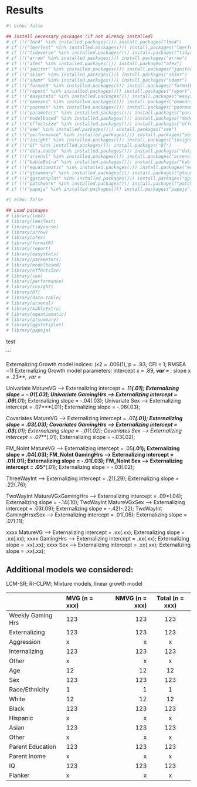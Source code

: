 # Results {.unnumbered}

```r
#| echo: false

## Install necessary packages (if not already installed)
# if (!("lme4" %in% installed.packages())) install.packages("lme4")
# if (!("lmerTest" %in% installed.packages())) install.packages("lmerTest")
# if (!("tidyverse" %in% installed.packages())) install.packages("tidyverse")
# if (!("arrow" %in% installed.packages())) install.packages("arrow")
# if (!("afex" %in% installed.packages())) install.packages("afex")
# if (!("janitor" %in% installed.packages())) install.packages("janitor")
# if (!("skimr" %in% installed.packages())) install.packages("skimr")
# if (!("sdamr" %in% installed.packages())) install.packages("sdamr")
# if (!("formatR" %in% installed.packages())) install.packages("formatR")
# if (!("report" %in% installed.packages())) install.packages("report")
# if (!("easystats" %in% installed.packages())) install.packages("easystats")
# if (!("emmeans" %in% installed.packages())) install.packages("emmeans")
# if (!("poorman" %in% installed.packages())) install.packages("poorman")
# if (!("parameters" %in% installed.packages())) install.packages("parameters")
# if (!("modelbased" %in% installed.packages())) install.packages("modelbased")
# if (!("effectsize" %in% installed.packages())) install.packages("effectsize")
# if (!("see" %in% installed.packages())) install.packages("see")
# if (!("performance" %in% installed.packages())) install.packages("performance")
# if (!("insight" %in% installed.packages())) install.packages("insight")
# if (!("DT" %in% installed.packages())) install.packages("DT")
# if (!("data.table" %in% installed.packages())) install.packages("data.table")
# if (!("arsenal" %in% installed.packages())) install.packages("arsenal")
# if (!("kableExtra" %in% installed.packages())) install.packages("kableExtra")
# if (!("equatiomatic" %in% installed.packages())) install.packages("equatiomatic")
# if (!("gtsummary" %in% installed.packages())) install.packages("gtsummary")
# if (!("ggstatsplot" %in% installed.packages())) install.packages("ggstatsplot")
# if (!("patchwork" %in% installed.packages())) install.packages("patchwork")
# if (!("papaja" %in% installed.packages())) install.packages("papaja")
```

```r
#| echo: false

## Load packages
# library(lme4)
# library(lmerTest)
# library(tidyverse)
# library(arrow)
# library(afex)
# library(formatR)
# library(report)
# library(easystats)
# library(parameters)
# library(modelbased)
# library(effectsize)
# library(see)
# library(performance)
# library(insight)
# library(DT)
# library(data.table)
# library(arsenal)
# library(kableExtra)
# library(equatiomatic)
# library(gtsummary)
# library(ggstatsplot)
# library(papaja)
```

test
<!-- 
```r

# Seed for random number generation
set.seed(42)

knitr::opts_chunk$set(echo = T, message=F, warning=F, error=F, 
                      comment=NA, cache=T, code_folding=T,
                      R.options=list(width=220), fig.align='center', 
                      out.width='75%', fig.asp=.75, cache.extra = knitr::rand_seed)

```r
## Load long dataframe
df_long <- read_parquet("./_data/df_long.pqt")#, lazy = TRUE)

## Linear Mixed Model with a random intercept (LMM-ri)
random_intercepts <- lmer(Aggression ~ 1 + Event + Sex + Weekly_Gaming_Hours + MatureVideoGames + (1|ids), data = df_long, REML=T)

# recall_anova <-lm(formula = Aggression ~ Weekly_Gaming_Hours, data = df_long)
# #random_intercepts <- MatureVideoGames(recall_anova, es = "pes")
# random_intercepts <- apa_print(recall_anova, es = "pes", in_paren = TRUE)

# #random_intercepts
random_intercepts


# ```

# ```{r output}
# #| code-summary: output

# ## Output and reports extending from the LMM-ri analyses
# summary(random_intercepts)
# confint(random_intercepts, level = 0.95, method = "Wald")
# report(random_intercepts)
# report_performance(random_intercepts)
# report_statistics(random_intercepts)
# random <- estimate_grouplevel(random_intercepts)
# ```

# ```{r report}
# #| code-summary: report

# df_long %>%
#   #report() %>%
#   summary()

# ## remove unused objects
# # rm(df_long_filtered)
# ```


# ```{r lavaan}
# #| include: FALSE 
# library(lavaan)
# df_long<- read_csv("./_data/df_long.csv")

# model <- ' i =~ 1*Aggression_T0 + 1*Aggression_T1 + 1*Aggression_T2
#            s =~ 0*Aggression_T0 + 1*Aggression_T1 + 2*Aggression_T2
           
# # regressions
#     i ~ MatureVideoGames*Weekly_Gaming_Hours_T0 #sex + age + edupar + incpar
#     s ~ MatureVideoGames*Weekly_Gaming_Hours_T0 #sex + age + edupar + incpar

# # time-varying covariates
#     #t1 ~ c1
#     #t2 ~ c2
#     #t3 ~ c3
#     #t4 ~ c4
# '

# fit <- growth(model, data=df_wide)
# summary(fit)





```r

RICLPM <- '
  # Create between components (random intercepts)
  RIx =~ 1*Weekly_Gaming_Hours_T0 + 1*Weekly_Gaming_Hours_T1 + 1*Weekly_Gaming_Hours_T2
  RIy =~ 1*Externalizing_T0 + 1*Externalizing_T1 + 1*Externalizing_T2
  
  # Create within-person centered variables
  wx0 =~ 1*Weekly_Gaming_Hours_T0
  wx1 =~ 1*Weekly_Gaming_Hours_T1
  wx2 =~ 1*Weekly_Gaming_Hours_T2 
  wy0 =~ 1*Externalizing_T0
  wy1 =~ 1*Externalizing_T1
  wy2 =~ 1*Externalizing_T2
  
  # Estimate lagged effects between within-person centered variables
  wx1 + wy1 ~ wx0 + wy0
  wx2 + wy2 ~ wx1 + wy1
  #wy2 ~ wy1
  #wy1 ~ wy0
  
  # Estimate covariance between within-person centered variables at first wave
  wx0 ~~ wy0 # Covariance
  
  # Estimate covariances between residuals of within-person centered variables 
  # (i.e., innovations)
  wx1 ~~ wy1
  wx2 ~~ wy2
  
  # Estimate variance and covariance of random intercepts
  RIx ~~ RIx
  RIy ~~ RIy
  RIx ~~ RIy

  # Estimate (residual) variance of within-person centered variables
  wx0 ~~ wx0 # Variances
  wy0 ~~ wy0
  wx1 ~~ wx1 # Residual variances
  wy1 ~~ wy1
  wx2 ~~ wx2
  wy2 ~~ wy2
  
# regressions
#RIy ~ Weekly_Gaming_Hours_T0
#s ~ Weekly_Gaming_Hours_T0 
'

RICLPM.fit <- lavaan(RICLPM, 
  data = df_wide,
  estimator ="MLR",
  #group = "MatureVideoGames",
  #ordered = c("Externalizing_T0", "Externalizing_T1", "Externalizing_T2"),
  meanstructure = T, 
  int.ov.free = T
)

#, ordered = c("Externalizing_T0", "Externalizing_T1", "Externfalizing_T2")

summary(RICLPM.fit, standardized = TRUE, fit.measures = TRUE)


``` -->

```

Externalizing Growth model indices: (x2 = .006(1), p = .93; CFI = 1; RMSEA =1)
Externalizing Growth model parameters: intercept x = .89***, var = ***; slope x = .23***, var = *

Univariate MatureVG --> Externalizing intercept = .11***(.01); Externalizing slope = -.01(.03);
Univariate GamingHrs --> Externalizing intercept = .09***(.01); Externalizing slope = -.04(.03);
Univariate Sex --> Externalizing intercept = .07***(.01); Externalizing slope = -.06(.03);

Covariates MatureVG --> Externalizing intercept = .07***(.01); Externalizing slope = .03(.03);
Covariates GamingHrs --> Externalizing intercept = .03**(.01); Externalizing slope = -.01(.02);
Covariates Sex --> Externalizing intercept = .07***(.01); Externalizing slope = -.03(.02);

FM_NoInt MatureVG --> Externalizing intercept = .05**(.01); Externalizing slope = .04(.03);
FM_NoInt GamingHrs --> Externalizing intercept = .01(.01); Externalizing slope = -.01(.03);
FM_NoInt Sex --> Externalizing intercept = .05***(.01); Externalizing slope = -.03(.02);

ThreeWayInt --> Externalizing intercept = .21(.29); Externalizing slope = .22(.76);

TwoWayInt MatureVGxGamingHrs --> Externalizing intercept = .09*(.04); Externalizing slope = -.14(.10);
TwoWayInt MatureVGxSex --> Externalizing intercept = .03(.09); Externalizing slope = -.42(-.22);
TwoWayInt GamingHrsxSex --> Externalizing intercept = .01(.05); Externalizing slope = .07(.11);

xxxx MatureVG --> Externalizing intercept = .xx(.xx); Externalizing slope = .xx(.xx);
xxxx GamingHrs --> Externalizing intercept = .xx(.xx); Externalizing slope = .xx(.xx);
xxxx Sex --> Externalizing intercept = .xx(.xx); Externalizing slope = .xx(.xx);

## Additional models we considered:
LCM-SR; RI-CLPM; Mixture models, linear growth model


|    | MVG (n = xxx)| NMVG (n = xxx) | Total (n = xxx) |
|---------|:-----|------:|:------:|
| Weekly Gaming Hrs     | 123  |   123 |  123   |
| Externalizing     | 123  |   123 |  123   |
| Aggression    | x    |     x |   x    |
| Internalizing     | 123  |   123 |  123   |
| Other    | x    |     x |   x    |
| Age      | 12   |    12 |   12   |
| Sex     | 123  |   123 |  123   |
| Race/Ethnicity    | 1    |     1 |   1    |
| White      | 12   |    12 |   12   |
| Black     | 123  |   123 |  123   |
| Hispanic    | x    |     x |   x    |
| Asian     | 123  |   123 |  123   |
| Other    | x    |     x |   x    |
| Parent Education     | 123  |   123 |  123   |
| Parent Inome    | x    |     x |   x    |
| IQ     | 123  |   123 |  123   |
| Flanker    | x    |     x |   x    |
